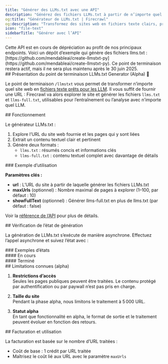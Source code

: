```yaml
---
title: "Générer des LLMs.txt avec une API"
description: "Générez des fichiers LLMs.txt à partir de n’importe quel site web pour l’entraînement et l’analyse des LLMs"
og:title: "Générateur de LLMs.txt | Firecrawl"
og:description: "Transformez des sites web en fichiers texte clairs, prêts pour les LLMs"
icon: "file-text"
sidebarTitle: "Générer avec l’API"
---
```



<Warning>
  Cette API est en cours de dépréciation au profit de nos principaux endpoints. Voici un dépôt d’exemple qui génère des fichiers llms.txt : [https://github.com/mendableai/create-llmstxt-py](https://github.com/mendableai/create-llmstxt-py). Ce point de terminaison restera actif, mais il ne sera plus maintenu après le 30 juin 2025.
</Warning>

<div id="introducing-llmstxt-generator-endpoint-alpha">
  ## Présentation du point de terminaison LLMs.txt Generator (Alpha) 📃
</div>

Le point de terminaison `/llmstxt` vous permet de transformer n’importe quel site web en [fichiers texte prêts pour les LLM](https://www.firecrawl.dev/blog/How-to-Create-an-llms-txt-File-for-Any-Website). Il vous suffit de fournir une URL : Firecrawl va alors explorer le site et générer les fichiers `llms.txt` et `llms-full.txt`, utilisables pour l’entraînement ou l’analyse avec n’importe quel LLM.

<div id="how-it-works">
  ## Fonctionnement
</div>

Le générateur LLMs.txt :

1. Explore l’URL du site web fournie et les pages qui y sont liées
2. Extrait un contenu textuel clair et pertinent
3. Génère deux formats :
   * `llms.txt` : résumés concis et informations clés
   * `llms-full.txt` : contenu textuel complet avec davantage de détails

<div id="example-usage">
  ### Exemple d’utilisation
</div>

<CodeGroup>
  <GenerateLLMsTxtPython />

  <GenerateLLMsTxtNode />

  <GenerateLLMsTxtCURL />
</CodeGroup>

**Paramètres clés :**

* **url** : L’URL du site à partir de laquelle générer les fichiers LLMs.txt
* **maxUrls** (optionnel) : Nombre maximal de pages à explorer (1–100, par défaut : 10)
* **showFullText** (optionnel) : Générer llms-full.txt en plus de llms.txt (par défaut : false)

Voir la [référence de l’API](/fr/api-reference/endpoint/llmstxt) pour plus de détails.

<div id="checking-generation-status">
  ## Vérification de l’état de génération
</div>

La génération de LLMs.txt s’exécute de manière asynchrone. Effectuez l’appel asynchrone et suivez l’état avec :

<CodeGroup>
  <CheckStatusPython />

  <CheckStatusNode />

  <CheckStatusCURL />
</CodeGroup>

<div id="status-examples">
  ### Exemples d’états
</div>

<div id="in-progress">
  #### En cours
</div>

<StatusPending />

<div id="completed">
  #### Terminé
</div>

<StatusCompleted />

<div id="known-limitations-alpha">
  ## Limitations connues (alpha)
</div>

1. **Restrictions d’accès**\
   Seules les pages publiques peuvent être traitées. Le contenu protégé par authentification ou par paywall n’est pas pris en charge.

2. **Taille du site**\
   Pendant la phase alpha, nous limitons le traitement à 5 000 URL.

3. **Statut alpha**\
   En tant que fonctionnalité en alpha, le format de sortie et le traitement peuvent évoluer en fonction des retours.

<div id="billing-and-usage">
  ## Facturation et utilisation
</div>

La facturation est basée sur le nombre d’URL traitées :

* Coût de base : 1 crédit par URL traitée
* Maîtrisez le coût lié aux URL avec le paramètre `maxUrls`